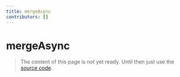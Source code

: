 ```yaml
---
title: mergeAsync
contributors: []
---
```


# mergeAsync

> The content of this page is not yet ready. Until then just use the [source code](https://github.com/fabian-hiller/valibot/blob/main/library/src/methods/merge/mergeAsync.ts).
